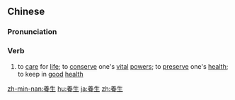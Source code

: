 {{also|养生}}
==Chinese==
{{zh-forms|s=养生}}

===Pronunciation===
{{zh-pron
|m=yǎngshēng
|c=joeng5 sang1
|mn=qz:ióng-sng/tw,xm:ióng-seng/twv,zz:iáng-seng
|cat=v
}}

===Verb===
{{zh-verb}}

# to [[care]] for [[life]]; to [[conserve]] one's [[vital]] [[power]]s; to [[preserve]] one's [[health]]; to keep in [[good]] [[health]]

[[zh-min-nan:養生]]
[[hu:養生]]
[[ja:養生]]
[[zh:養生]]